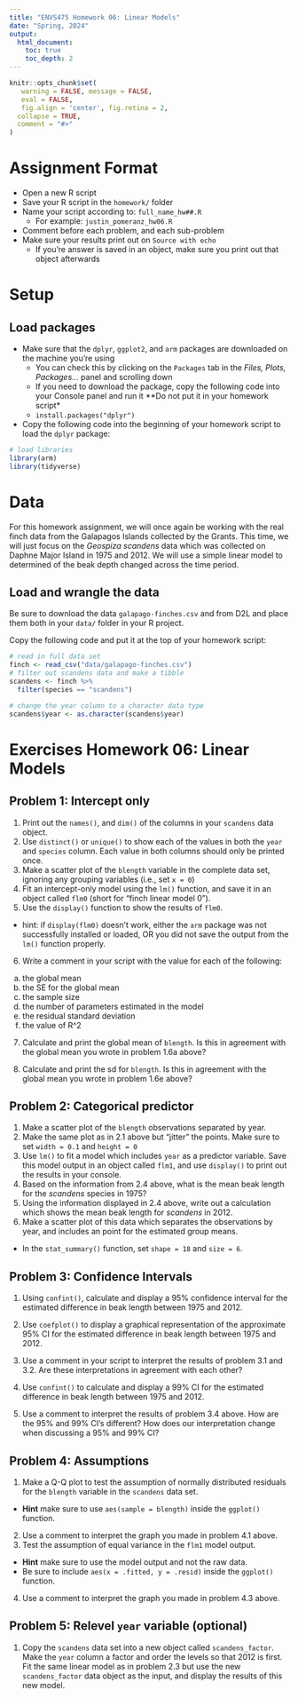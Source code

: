 ```yaml
---
title: "ENVS475 Homework 06: Linear Models"
date: "Spring, 2024"
output: 
  html_document:
    toc: true
    toc_depth: 2
---
```


```r
knitr::opts_chunk$set(
   warning = FALSE, message = FALSE,
   eval = FALSE,
   fig.align = 'center', fig.retina = 2,
  collapse = TRUE,
  comment = "#>"
)
```



# Assignment Format

* Open a new R script
* Save your R script in the `homework/` folder
* Name your script according to: `full_name_hw##.R`
  + For example: `justin_pomeranz_hw06.R`
* Comment before each problem, and each sub-problem
* Make sure your results print out on `Source with echo`
  + If you're answer is saved in an object, make sure you print out that object afterwards
  
# Setup

## Load packages

* Make sure that the `dplyr`, `ggplot2`, and `arm` packages are downloaded on the machine you're using
  + You can check this by clicking on the `Packages` tab in the *Files, Plots, Packages...* panel and scrolling down
  + If you need to download the package, copy the following code into your Console panel and run it **Do not put it in your homework script*
  + `install.packages("dplyr")` 
* Copy the following code into the beginning of your homework script to load the `dplyr` package:
```r
# load libraries
library(arm)
library(tidyverse)
```

# Data

For this homework assignment, we will once again be working with the real finch data from the Galapagos Islands collected by the Grants. This time, we will just focus on the *Geospiza scandens* data which was collected on Daphne Major Island in 1975 and 2012. We will use a simple linear model to determined of the beak depth changed across the time period. 

## Load and wrangle the data

Be sure to download the data `galapago-finches.csv` and from D2L and place them both in your `data/` folder in your R project. 

Copy the following code and put it at the top of your homework script:

```r
# read in full data set
finch <- read_csv("data/galapago-finches.csv")
# filter out scandens data and make a tibble
scandens <- finch %>%
  filter(species == "scandens") 

# change the year column to a character data type
scandens$year <- as.character(scandens$year)

```



# Exercises Homework 06: Linear Models

## Problem 1: Intercept only

1. Print out the `names()`, and `dim()` of the columns in your `scandens` data object.  
2. Use `distinct()` or `unique()` to show each of the values in both the `year` and `species` column. Each value in both columns should only be printed once.  
3. Make a scatter plot of the `blength` variable in the complete data set, ignoring any grouping variables (i.e., set `x = 0`)  
4. Fit an intercept-only model using the `lm()` function, and save it in an object called `flm0` (short for "finch linear model 0").  
5. Use the `display()` function to show the results of `flm0`.  
  + hint: if `display(flm0)` doesn't work, either the `arm` package was not successfully installed or loaded, OR you did not save the output from the `lm()` function properly.  
  
6. Write a comment in your script with the value for each of the following: 
  a. the global mean  
  b. the SE for the global mean  
  c. the sample size  
  d. the number of parameters estimated in the model  
  e. the residual standard deviation  
  f. the value of R^2  
  
7. Calculate and print the global mean of `blength`. Is this in agreement with the global mean you wrote in problem 1.6a  above?  

8. Calculate and print the sd for `blength`. Is this in agreement with the global mean you wrote in problem 1.6e above?  

## Problem 2: Categorical predictor  

1. Make a scatter plot of the `blength` observations separated by year.  
2. Make the same plot as in 2.1 above but "jitter" the points. Make sure to set `width = 0.1` and `height = 0`  
3. Use `lm()` to fit a model which includes `year` as a predictor variable. Save this model output in an object called `flm1`, and use `display()` to print out the results in your console.  
5. Based on the information from 2.4 above, what is the mean beak length for the *scandens* species in 1975?  
6. Using the information displayed in 2.4 above, write out a calculation which shows the mean beak length for *scandens* in 2012.  
7. Make a scatter plot of this data which separates the observations by year, and includes an point for the estimated group means.  
  + In the `stat_summary()` function, set `shape = 18` and `size = 6`.  
  
## Problem 3: Confidence Intervals  

1. Using `confint()`, calculate and display a 95% confidence interval for the estimated difference in beak length between 1975 and 2012.  
2. Use `coefplot()` to display a graphical representation of the approximate 95% CI for the estimated difference in beak length between 1975 and 2012.  

3. Use a comment in your script to interpret the results of problem 3.1 and 3.2. Are these interpretations in agreement with each other?  

4. Use `confint()` to calculate and display a 99% CI for the estimated difference in beak length between 1975 and 2012.  

5. Use a comment to interpret the results of problem 3.4 above. How are the 95% and 99% CI's different? How does our interpretation change when discussing a 95% and 99% CI?    
  

## Problem 4: Assumptions  

1. Make a Q-Q plot to test the assumption of normally distributed residuals for the `blength` variable in the `scandens` data set.  
  + **Hint** make sure to use `aes(sample = blength)` inside the `ggplot()` function.  
2. Use a comment to interpret the graph you made in problem 4.1 above.  
3. Test the assumption of equal variance in the `flm1` model output.  
  + **Hint** make sure to use the model output and not the raw data.  
  + Be sure to include `aes(x = .fitted, y = .resid)` inside the `ggplot()` function.  
4. Use a comment to interpret the graph you made in problem 4.3 above.  

## Problem 5: Relevel `year` variable (optional)
1. Copy the `scandens` data set into a new object called `scandens_factor`. Make the `year` column a factor and order the levels so that 2012 is first. Fit the same linear model as in problem 2.3 but use the new `scandens_factor` data object as the input, and display the results of this new model.  


